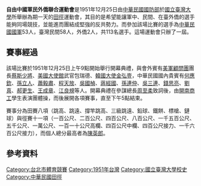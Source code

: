 '''自由中國軍民外僑聯合運動會'''是1951年12月25日由[[中華民國國防部|中華民國國防部]]於[[國立臺灣大學|國立臺灣大學]]所舉辦為期一天的[[田徑|田徑]]運動會，其目的是希望能讓軍中、民間、在臺外僑的選手能夠同場競技，並能進而團結成堅強的反共勢力{{r|胡}}。而參加該場比賽的選手為[[中華民國國軍|中華民國國軍]]53人，臺灣民間58人，外僑2人，共113名選手{{r|胡}}。這場運動會只辦了一屆{{r|胡}}。

== 賽事經過 ==
該場比賽於1951年12月25日上午9點開始舉行開幕典禮，與會外賓有[[美軍顧問團_(中華民國)|美軍顧問團]]團長[[蔡斯_(美國陸軍將領)|蔡斯少將]]、[[美國駐華大使館|美國大使館]]武官包瑞德、[[韓國駐中華民國大使列表|韓國大使]][[金弘壹|金弘壹]]，中華民國國內貴賓有[[何應欽|何應欽]]、[[孫立人|孫立人]]、[[蕭毅肅|蕭毅肅]]、[[程天放|程天放]]、[[吳國楨|吳國楨]]、[[蔣經國|蔣經國]]、[[孫連仲|孫連仲]]、[[吳三連|吳三連]]、[[錢思亮|錢思亮]]、[[劉真|劉真]]、[[郝更生|郝更生]]、[[王成章|王成章]]、[[江良規|江良規]]等人{{r|胡}}。開幕典禮在參謀總長[[周至柔|周至柔]]致詞後，由[[台北市私立開南高級商工職業學校|開南商工]]學生表演團體操，而後展開各項賽事，直至下午5點結束{{r|胡}}。

賽事分為田賽八項（跳高、跳遠、撐竿跳高、三級跳遠、鉛球、鐵餅、標槍、鏈球）與徑賽十一項（一百公尺、二百公尺、四百公尺、八百公尺、一千五百公尺、五千公尺、一萬公尺、一百一十公尺高欄、四百公尺中欄、四百公尺接力、一千六百公尺接力），而個人總分最高者為[[陳英郎|陳英郎]]{{r|胡}}。

== 參考資料 ==
{{Reflist|refs=
<ref name="胡">{{cite journal|author=胡文雄 |title=〈具歷史意義的田徑盛會——自由中國軍民外僑聯合運動會〉|journal=《臺灣文獻別冊》3 |date=2002-12-31 |publisher=國史館臺灣文獻館 |pages=26─29頁}}</ref>
}}

[[Category:台北市體育競賽|Category:台北市體育競賽]]
[[Category:1951年台灣|Category:1951年台灣]]
[[Category:國立臺灣大學校史|Category:國立臺灣大學校史]]
[[Category:中華民國田徑|Category:中華民國田徑]]